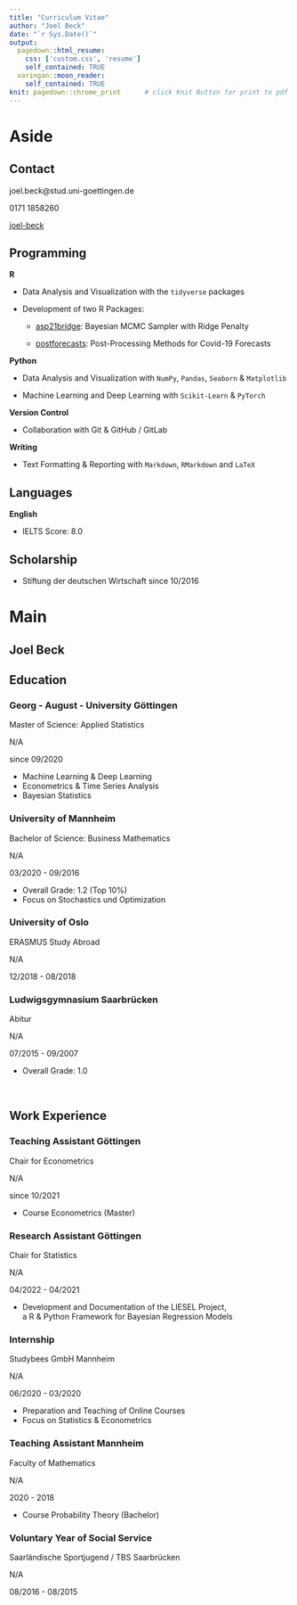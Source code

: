 ```yaml
---
title: "Curriculum Vitae"
author: "Joel Beck"
date: "`r Sys.Date()`"
output:
  pagedown::html_resume:            
    css: ['custom.css', 'resume']
    self_contained: TRUE
  xaringan::moon_reader:              
    self_contained: TRUE
knit: pagedown::chrome_print      # click Knit Button for print to pdf
---
```



Aside
================================================================================




Contact {#contact}
--------------------------------------------------------------------------------

<i class="fa fa-envelope"></i> joel.beck@stud.uni-goettingen.de  

<i class="fas fa-phone"></i> 0171 1858260

<i class="fab fa-github"></i> [joel-beck](https://github.com/joel-beck)


Programming {#programming}
-------------------------------------------------------------------

**R**

  - Data Analysis and Visualization with the `tidyverse` packages
  
  - Development of two R Packages:
  
      - [asp21bridge](https://github.com/joel-beck/asp21bridge): Bayesian MCMC Sampler with Ridge Penalty 
      
      - [postforecasts](https://github.com/nikosbosse/post-processing-forecasts): Post-Processing Methods for Covid-19 Forecasts
    

**Python**

  - Data Analysis and Visualization with `NumPy`, `Pandas`, `Seaborn` & `Matplotlib`
  
  - Machine Learning and Deep Learning with `Scikit-Learn` & `PyTorch`
  

**Version Control**

  - Collaboration with Git & GitHub / GitLab
  
  
**Writing**
  
  - Text Formatting & Reporting with `Markdown`, `RMarkdown` and `LaTeX` 



Languages {#language} 
-------------------------------------------------------------------

**English**

  - IELTS Score: 8.0
  
  
Scholarship {#scholarship} 
-------------------------------------------------------------------

  - Stiftung der deutschen Wirtschaft since 10/2016 




Main
================================================================================




Joel Beck {#title}
---------------------------------------------------------------------------------




Education {data-icon=graduation-cap data-concise=true}
---------------------------------------------------------------------------------


### Georg - August - University Göttingen

Master of Science: Applied Statistics

N/A <!-- do not display location marker -->

since 09/2020

- Machine Learning & Deep Learning
- Econometrics & Time Series Analysis
- Bayesian Statistics
 


### University of Mannheim 

Bachelor of Science: Business Mathematics

N/A

03/2020 - 09/2016 <!-- timeline order from bottom to top -->

- Overall Grade: 1.2 (Top 10%)
- Focus on Stochastics und Optimization


### University of Oslo

ERASMUS Study Abroad

N/A

12/2018 - 08/2018


### Ludwigsgymnasium Saarbrücken

Abitur 

N/A

07/2015 - 09/2007

- Overall Grade: 1.0 


<br> <!-- vergrößert Abstand -->



Work Experience {data-icon=chalkboard-teacher} 
---------------------------------------------------------------------------------

### Teaching Assistant Göttingen

Chair for Econometrics

N/A

since 10/2021

- Course Econometrics (Master)


### Research Assistant Göttingen

Chair for Statistics

N/A

04/2022 - 04/2021

- Development and Documentation of the LIESEL Project, \
a R & Python Framework for Bayesian Regression Models


### Internship

Studybees GmbH Mannheim

N/A

06/2020 - 03/2020

- Preparation and Teaching of Online Courses
- Focus on Statistics & Econometrics



### Teaching Assistant Mannheim

Faculty of Mathematics

N/A

2020 - 2018

- Course Probability Theory (Bachelor)



### Voluntary Year of Social Service

Saarländische Sportjugend / TBS Saarbrücken

N/A

08/2016 - 08/2015

<br> <!-- verlängert blaue timeline -->
